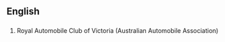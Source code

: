 ==English==

==={{initialism-old|en}}===
{{head|en}}

# Royal Automobile Club of Victoria (Australian Automobile Association)